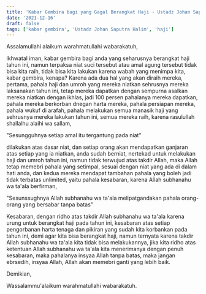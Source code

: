 ```yaml
---
title: 'Kabar Gembira bagi yang Gagal Berangkat Haji - Ustadz Johan Saputra Halim, M.H.I. - Ceramah Singkat'
date: '2021-12-16'
draft: false
tags: ['kabar gembira', 'Ustadz Johan Saputra Halim', 'haji']
---
```


Assalamullahi alaikum warahmatullahi wabarakatuh,

Ikhwatal iman, kabar gembira bagi anda yang seharusnya berangkat haji tahun ini, namun terpaksa niat suci tersebut atau amal agung tersebut tidak bisa kita raih, tidak bisa kita lakukan karena wabah yang menimpa kita, kabar gembira, kenapa? Karena ada dua hal yang akan diraih mereka, pertama, pahala haji dan umroh yang mereka niatkan sehrusnya mereka laksanakan tahun ini, tetap mereka dapatkan dengan sempurna asalkan mereka niatkan dengan ikhlas, jadi 100 persen pahalanya mereka dapatkan, pahala mereka berkorban dnegan harta mereka, pahala persiapan mereka, pahala wukuf di arafah, pahala melakukan semua manasik haji yang sehrusnya mereka lakukan tahun ini, semua mereka raih, karena rasulullah shallalhu alaihi wa sallam,

"Sesungguhnya setiap amal itu tergantung pada niat"

dilakukan atas dasar niat, dan setiap orang akan mendapatkan ganjaran atas setiap yang ia niatkan, anda sudah berniat, nertekad untuk melakukan haji dan umroh tahun ini, namun tidak terwujud atas takdir Allah, maka Allah tetap memebri pahala yang setimpal, sesuai dengan niat yang ada di dalam hati anda, dan kedua mereka mendapat tambahan pahala yang boleh jadi tidak terbatas unlimited, yaitu pahala kesabaran, karena Allah subhanahu wa ta'ala berfirman,

"Sesunssughnya Allah subhanahu wa ta'ala melipatgandakan pahala orang-orang yang bersabar tanpa batas"

Kesabaran, dengan ridho atas takdir Allah subhanahu wa ta'ala karena urung untuk berangkat haji pada tahun ini, kesabaran atas setiap pengorbanan harta tenaga dan pikiran yang sudah kita korbankan pada tahun ini, demi agar kita bisa berangkat haji, namun ternyata karena takdir Allah subhanahu wa ta'ala kita tidak bisa melakukannya, jika kita ridho atas ketentuan Allah subhanahu wa ta'ala kita menerimanya dengan penuh kesabaran, maka pahalanya insyaa Allah tanpa batas, maka jangan ebrsedih, insyaa Allah, Allah akan memebri ganti yang lebih baik.

Demikian,

Wassalammu'alaikum warahmatullahi wabarakatuh.
